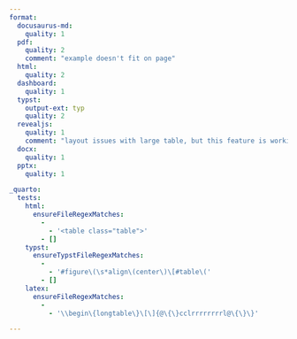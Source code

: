 ```yaml
---
format: 
  docusaurus-md: 
    quality: 1
  pdf:
    quality: 2
    comment: "example doesn't fit on page"
  html:
    quality: 2
  dashboard:
    quality: 1
  typst:
    output-ext: typ
    quality: 2
  revealjs:
    quality: 1
    comment: "layout issues with large table, but this feature is working fine"
  docx:
    quality: 1
  pptx:
    quality: 1

_quarto:
  tests:
    html:
      ensureFileRegexMatches:
        -
          - '<table class="table">'
        - []
    typst:
      ensureTypstFileRegexMatches:
        -
          - '#figure\(\s*align\(center\)\[#table\('
        - []
    latex:
      ensureFileRegexMatches:
        -
          - '\\begin\{longtable\}\[\]{@\{\}cclrrrrrrrrl@\{\}\}'

---
```


```{=pandoc-native}
[Table ("",[],[]) (Caption Nothing
 [Para [Str "Data",Space,Str "about",Space,Str "the",Space,Str "planets",Space,Str "of",Space,Str "our",Space,Str "solar",Space,Str "system."]])
 [(AlignCenter,ColWidthDefault)
 ,(AlignCenter,ColWidthDefault)
 ,(AlignDefault,ColWidthDefault)
 ,(AlignRight,ColWidthDefault)
 ,(AlignRight,ColWidthDefault)
 ,(AlignRight,ColWidthDefault)
 ,(AlignRight,ColWidthDefault)
 ,(AlignRight,ColWidthDefault)
 ,(AlignRight,ColWidthDefault)
 ,(AlignRight,ColWidthDefault)
 ,(AlignRight,ColWidthDefault)
 ,(AlignDefault,ColWidthDefault)]
 (TableHead ("",[],[])
 [Row ("",[],[])
  [Cell ("",[],[]) AlignDefault (RowSpan 1) (ColSpan 2)
   []
  ,Cell ("",[],[]) AlignDefault (RowSpan 1) (ColSpan 1)
   [Plain [Str "Name"]]
  ,Cell ("",[],[]) AlignDefault (RowSpan 1) (ColSpan 1)
   [Plain [Str "Mass",Space,Str "(10^24kg)"]]
  ,Cell ("",[],[]) AlignDefault (RowSpan 1) (ColSpan 1)
   [Plain [Str "Diameter",Space,Str "(km)"]]
  ,Cell ("",[],[]) AlignDefault (RowSpan 1) (ColSpan 1)
   [Plain [Str "Density",Space,Str "(kg/m^3)"]]
  ,Cell ("",[],[]) AlignDefault (RowSpan 1) (ColSpan 1)
   [Plain [Str "Gravity",Space,Str "(m/s^2)"]]
  ,Cell ("",[],[]) AlignDefault (RowSpan 1) (ColSpan 1)
   [Plain [Str "Length",Space,Str "of",Space,Str "day",Space,Str "(hours)"]]
  ,Cell ("",[],[]) AlignDefault (RowSpan 1) (ColSpan 1)
   [Plain [Str "Distance",Space,Str "from",Space,Str "Sun",Space,Str "(10^6km)"]]
  ,Cell ("",[],[]) AlignDefault (RowSpan 1) (ColSpan 1)
   [Plain [Str "Mean",Space,Str "temperature",Space,Str "(C)"]]
  ,Cell ("",[],[]) AlignDefault (RowSpan 1) (ColSpan 1)
   [Plain [Str "Number",Space,Str "of",Space,Str "moons"]]
  ,Cell ("",[],[]) AlignDefault (RowSpan 1) (ColSpan 1)
   [Plain [Str "Notes"]]]])
 [(TableBody ("",[],[]) (RowHeadColumns 3)
  []
  [Row ("",[],[])
   [Cell ("",[],[]) AlignDefault (RowSpan 4) (ColSpan 2)
    [Plain [Str "Terrestrial",Space,Str "planets"]]
   ,Cell ("",[],[]) AlignDefault (RowSpan 1) (ColSpan 1)
    [Plain [Str "Mercury"]]
   ,Cell ("",[],[]) AlignDefault (RowSpan 1) (ColSpan 1)
    [Plain [Str "0.330"]]
   ,Cell ("",[],[]) AlignDefault (RowSpan 1) (ColSpan 1)
    [Plain [Str "4,879"]]
   ,Cell ("",[],[]) AlignDefault (RowSpan 1) (ColSpan 1)
    [Plain [Str "5427"]]
   ,Cell ("",[],[]) AlignDefault (RowSpan 1) (ColSpan 1)
    [Plain [Str "3.7"]]
   ,Cell ("",[],[]) AlignDefault (RowSpan 1) (ColSpan 1)
    [Plain [Str "4222.6"]]
   ,Cell ("",[],[]) AlignDefault (RowSpan 1) (ColSpan 1)
    [Plain [Str "57.9"]]
   ,Cell ("",[],[]) AlignDefault (RowSpan 1) (ColSpan 1)
    [Plain [Str "167"]]
   ,Cell ("",[],[]) AlignDefault (RowSpan 1) (ColSpan 1)
    [Plain [Str "0"]]
   ,Cell ("",[],[]) AlignDefault (RowSpan 1) (ColSpan 1)
    [Plain [Str "Closest",Space,Str "to",Space,Str "the",Space,Str "Sun"]]]
  ,Row ("",[],[])
   [Cell ("",[],[]) AlignDefault (RowSpan 1) (ColSpan 1)
    [Plain [Str "Venus"]]
   ,Cell ("",[],[]) AlignDefault (RowSpan 1) (ColSpan 1)
    [Plain [Str "4.87"]]
   ,Cell ("",[],[]) AlignDefault (RowSpan 1) (ColSpan 1)
    [Plain [Str "12,104"]]
   ,Cell ("",[],[]) AlignDefault (RowSpan 1) (ColSpan 1)
    [Plain [Str "5243"]]
   ,Cell ("",[],[]) AlignDefault (RowSpan 1) (ColSpan 1)
    [Plain [Str "8.9"]]
   ,Cell ("",[],[]) AlignDefault (RowSpan 1) (ColSpan 1)
    [Plain [Str "2802.0"]]
   ,Cell ("",[],[]) AlignDefault (RowSpan 1) (ColSpan 1)
    [Plain [Str "108.2"]]
   ,Cell ("",[],[]) AlignDefault (RowSpan 1) (ColSpan 1)
    [Plain [Str "464"]]
   ,Cell ("",[],[]) AlignDefault (RowSpan 1) (ColSpan 1)
    [Plain [Str "0"]]
   ,Cell ("",[],[]) AlignDefault (RowSpan 1) (ColSpan 1)
    []]
  ,Row ("",[],[])
   [Cell ("",[],[]) AlignDefault (RowSpan 1) (ColSpan 1)
    [Plain [Str "Earth"]]
   ,Cell ("",[],[]) AlignDefault (RowSpan 1) (ColSpan 1)
    [Plain [Str "5.97"]]
   ,Cell ("",[],[]) AlignDefault (RowSpan 1) (ColSpan 1)
    [Plain [Str "12,756"]]
   ,Cell ("",[],[]) AlignDefault (RowSpan 1) (ColSpan 1)
    [Plain [Str "5514"]]
   ,Cell ("",[],[]) AlignDefault (RowSpan 1) (ColSpan 1)
    [Plain [Str "9.8"]]
   ,Cell ("",[],[]) AlignDefault (RowSpan 1) (ColSpan 1)
    [Plain [Str "24.0"]]
   ,Cell ("",[],[]) AlignDefault (RowSpan 1) (ColSpan 1)
    [Plain [Str "149.6"]]
   ,Cell ("",[],[]) AlignDefault (RowSpan 1) (ColSpan 1)
    [Plain [Str "15"]]
   ,Cell ("",[],[]) AlignDefault (RowSpan 1) (ColSpan 1)
    [Plain [Str "1"]]
   ,Cell ("",[],[]) AlignDefault (RowSpan 1) (ColSpan 1)
    [Plain [Str "Our",Space,Str "world"]]]
  ,Row ("",[],[])
   [Cell ("",[],[]) AlignDefault (RowSpan 1) (ColSpan 1)
    [Plain [Str "Mars"]]
   ,Cell ("",[],[]) AlignDefault (RowSpan 1) (ColSpan 1)
    [Plain [Str "0.642"]]
   ,Cell ("",[],[]) AlignDefault (RowSpan 1) (ColSpan 1)
    [Plain [Str "6,792"]]
   ,Cell ("",[],[]) AlignDefault (RowSpan 1) (ColSpan 1)
    [Plain [Str "3933"]]
   ,Cell ("",[],[]) AlignDefault (RowSpan 1) (ColSpan 1)
    [Plain [Str "3.7"]]
   ,Cell ("",[],[]) AlignDefault (RowSpan 1) (ColSpan 1)
    [Plain [Str "24.7"]]
   ,Cell ("",[],[]) AlignDefault (RowSpan 1) (ColSpan 1)
    [Plain [Str "227.9"]]
   ,Cell ("",[],[]) AlignDefault (RowSpan 1) (ColSpan 1)
    [Plain [Str "-65"]]
   ,Cell ("",[],[]) AlignDefault (RowSpan 1) (ColSpan 1)
    [Plain [Str "2"]]
   ,Cell ("",[],[]) AlignDefault (RowSpan 1) (ColSpan 1)
    [Plain [Str "The",Space,Str "red",Space,Str "planet"]]]
  ,Row ("",[],[])
   [Cell ("",[],[]) AlignDefault (RowSpan 4) (ColSpan 1)
    [Plain [Str "Jovian",Space,Str "planets"]]
   ,Cell ("",[],[]) AlignDefault (RowSpan 2) (ColSpan 1)
    [Plain [Str "Gas",Space,Str "giants"]]
   ,Cell ("",[],[]) AlignDefault (RowSpan 1) (ColSpan 1)
    [Plain [Str "Jupiter"]]
   ,Cell ("",[],[]) AlignDefault (RowSpan 1) (ColSpan 1)
    [Plain [Str "1898"]]
   ,Cell ("",[],[]) AlignDefault (RowSpan 1) (ColSpan 1)
    [Plain [Str "142,984"]]
   ,Cell ("",[],[]) AlignDefault (RowSpan 1) (ColSpan 1)
    [Plain [Str "1326"]]
   ,Cell ("",[],[]) AlignDefault (RowSpan 1) (ColSpan 1)
    [Plain [Str "23.1"]]
   ,Cell ("",[],[]) AlignDefault (RowSpan 1) (ColSpan 1)
    [Plain [Str "9.9"]]
   ,Cell ("",[],[]) AlignDefault (RowSpan 1) (ColSpan 1)
    [Plain [Str "778.6"]]
   ,Cell ("",[],[]) AlignDefault (RowSpan 1) (ColSpan 1)
    [Plain [Str "-110"]]
   ,Cell ("",[],[]) AlignDefault (RowSpan 1) (ColSpan 1)
    [Plain [Str "67"]]
   ,Cell ("",[],[]) AlignDefault (RowSpan 1) (ColSpan 1)
    [Plain [Str "The",Space,Str "largest",Space,Str "planet"]]]
  ,Row ("",[],[])
   [Cell ("",[],[]) AlignDefault (RowSpan 1) (ColSpan 1)
    [Plain [Str "Saturn"]]
   ,Cell ("",[],[]) AlignDefault (RowSpan 1) (ColSpan 1)
    [Plain [Str "568"]]
   ,Cell ("",[],[]) AlignDefault (RowSpan 1) (ColSpan 1)
    [Plain [Str "120,536"]]
   ,Cell ("",[],[]) AlignDefault (RowSpan 1) (ColSpan 1)
    [Plain [Str "687"]]
   ,Cell ("",[],[]) AlignDefault (RowSpan 1) (ColSpan 1)
    [Plain [Str "9.0"]]
   ,Cell ("",[],[]) AlignDefault (RowSpan 1) (ColSpan 1)
    [Plain [Str "10.7"]]
   ,Cell ("",[],[]) AlignDefault (RowSpan 1) (ColSpan 1)
    [Plain [Str "1433.5"]]
   ,Cell ("",[],[]) AlignDefault (RowSpan 1) (ColSpan 1)
    [Plain [Str "-140"]]
   ,Cell ("",[],[]) AlignDefault (RowSpan 1) (ColSpan 1)
    [Plain [Str "62"]]
   ,Cell ("",[],[]) AlignDefault (RowSpan 1) (ColSpan 1)
    []]
  ,Row ("",[],[])
   [Cell ("",[],[]) AlignDefault (RowSpan 2) (ColSpan 1)
    [Plain [Str "Ice",Space,Str "giants"]]
   ,Cell ("",[],[]) AlignDefault (RowSpan 1) (ColSpan 1)
    [Plain [Str "Uranus"]]
   ,Cell ("",[],[]) AlignDefault (RowSpan 1) (ColSpan 1)
    [Plain [Str "86.8"]]
   ,Cell ("",[],[]) AlignDefault (RowSpan 1) (ColSpan 1)
    [Plain [Str "51,118"]]
   ,Cell ("",[],[]) AlignDefault (RowSpan 1) (ColSpan 1)
    [Plain [Str "1271"]]
   ,Cell ("",[],[]) AlignDefault (RowSpan 1) (ColSpan 1)
    [Plain [Str "8.7"]]
   ,Cell ("",[],[]) AlignDefault (RowSpan 1) (ColSpan 1)
    [Plain [Str "17.2"]]
   ,Cell ("",[],[]) AlignDefault (RowSpan 1) (ColSpan 1)
    [Plain [Str "2872.5"]]
   ,Cell ("",[],[]) AlignDefault (RowSpan 1) (ColSpan 1)
    [Plain [Str "-195"]]
   ,Cell ("",[],[]) AlignDefault (RowSpan 1) (ColSpan 1)
    [Plain [Str "27"]]
   ,Cell ("",[],[]) AlignDefault (RowSpan 1) (ColSpan 1)
    []]
  ,Row ("",[],[])
   [Cell ("",[],[]) AlignDefault (RowSpan 1) (ColSpan 1)
    [Plain [Str "Neptune"]]
   ,Cell ("",[],[]) AlignDefault (RowSpan 1) (ColSpan 1)
    [Plain [Str "102"]]
   ,Cell ("",[],[]) AlignDefault (RowSpan 1) (ColSpan 1)
    [Plain [Str "49,528"]]
   ,Cell ("",[],[]) AlignDefault (RowSpan 1) (ColSpan 1)
    [Plain [Str "1638"]]
   ,Cell ("",[],[]) AlignDefault (RowSpan 1) (ColSpan 1)
    [Plain [Str "11.0"]]
   ,Cell ("",[],[]) AlignDefault (RowSpan 1) (ColSpan 1)
    [Plain [Str "16.1"]]
   ,Cell ("",[],[]) AlignDefault (RowSpan 1) (ColSpan 1)
    [Plain [Str "4495.1"]]
   ,Cell ("",[],[]) AlignDefault (RowSpan 1) (ColSpan 1)
    [Plain [Str "-200"]]
   ,Cell ("",[],[]) AlignDefault (RowSpan 1) (ColSpan 1)
    [Plain [Str "14"]]
   ,Cell ("",[],[]) AlignDefault (RowSpan 1) (ColSpan 1)
    []]
  ,Row ("",[],[])
   [Cell ("",[],[]) AlignDefault (RowSpan 1) (ColSpan 2)
    [Plain [Str "Dwarf",Space,Str "planets"]]
   ,Cell ("",[],[]) AlignDefault (RowSpan 1) (ColSpan 1)
    [Plain [Str "Pluto"]]
   ,Cell ("",[],[]) AlignDefault (RowSpan 1) (ColSpan 1)
    [Plain [Str "0.0146"]]
   ,Cell ("",[],[]) AlignDefault (RowSpan 1) (ColSpan 1)
    [Plain [Str "2,370"]]
   ,Cell ("",[],[]) AlignDefault (RowSpan 1) (ColSpan 1)
    [Plain [Str "2095"]]
   ,Cell ("",[],[]) AlignDefault (RowSpan 1) (ColSpan 1)
    [Plain [Str "0.7"]]
   ,Cell ("",[],[]) AlignDefault (RowSpan 1) (ColSpan 1)
    [Plain [Str "153.3"]]
   ,Cell ("",[],[]) AlignDefault (RowSpan 1) (ColSpan 1)
    [Plain [Str "5906.4"]]
   ,Cell ("",[],[]) AlignDefault (RowSpan 1) (ColSpan 1)
    [Plain [Str "-225"]]
   ,Cell ("",[],[]) AlignDefault (RowSpan 1) (ColSpan 1)
    [Plain [Str "5"]]
   ,Cell ("",[],[]) AlignDefault (RowSpan 1) (ColSpan 1)
    [Plain [Str "Declassified",Space,Str "as",Space,Str "a",Space,Str "planet",Space,Str "in",Space,Str "2006."]]]])]
 (TableFoot ("",[],[])
 [])]
```
